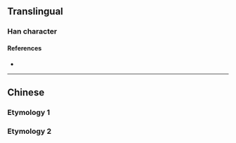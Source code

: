 {{also|徹}}
{{character info}}
==Translingual==

===Han character===
{{Han char|rn=60|rad=彳|as=04|sn=7|four=|canj=HOPSH|ids=⿰彳切}}

====References====
* {{Han ref|kx=0365.211|hdz=20814.110|uh=5F7B|ud=24443}}

----

==Chinese==

===Etymology 1===
{{zh-see|徹}}

===Etymology 2===
{{zh-see|澈|ss}}